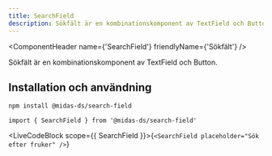 ```yaml
---
title: SearchField
description: Sökfält är en kombinationskomponent av TextField och Button
---
```



<ComponentHeader
  name={'SearchField'}
  friendlyName={'Sökfält'}
/>

Sökfält är en kombinationskomponent av TextField och Button.

## Installation och användning

```bash npm2yarn
npm install @midas-ds/search-field
```

```tsx
import { SearchField } from '@midas-ds/search-field'
```

<LiveCodeBlock scope={{ SearchField }}>{`<SearchField placeholder="Sök efter fruker" />`}</LiveCodeBlock>
